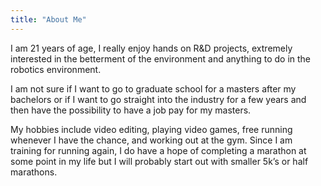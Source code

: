 ```yaml
---
title: "About Me"
---
```


I am 21 years of age, I really enjoy hands on R&D projects, extremely interested in the betterment of the environment and anything to do in the robotics environment.

I am not sure if I want to go to graduate school for a masters after my bachelors or if I want to go straight into the industry for a few years and then have the possibility to have a job pay for my masters.

My hobbies include video editing, playing video games, free running whenever I have the chance, and working out at the gym. Since I am training for running again, I do have a hope of completing a marathon at some point in my life but I will probably start out with smaller 5k's or half marathons.
